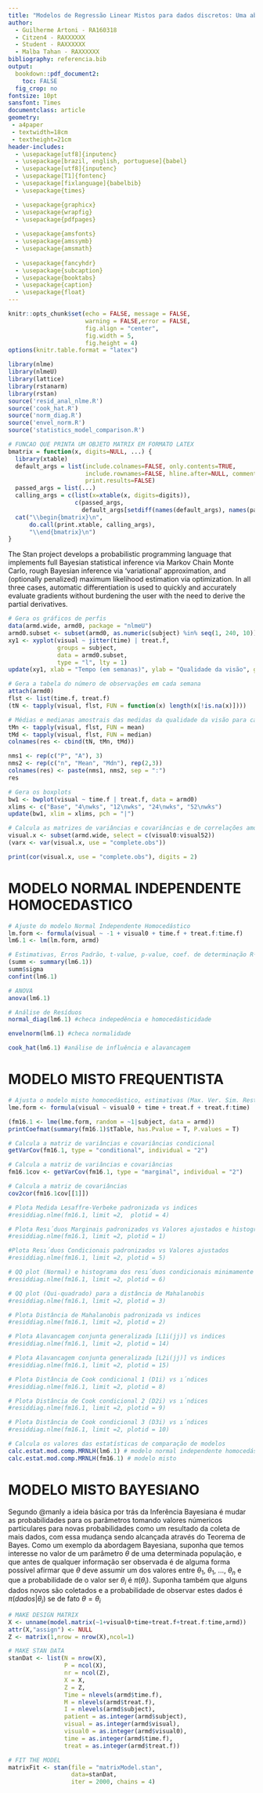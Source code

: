 ```yaml
---
title: "Modelos de Regressão Linear Mistos para dados discretos: Uma abordagem utilizando MCMC através do Stan integrado ao R."
author: 
  - Guilherme Artoni - RA160318
  - Citzen4 - RAXXXXXX
  - Student - RAXXXXXX
  - Malba Tahan - RAXXXXXX
bibliography: referencia.bib
output: 
  bookdown::pdf_document2:
    toc: FALSE
  fig_crop: no
fontsize: 10pt
sansfont: Times
documentclass: article
geometry: 
 - a4paper
 - textwidth=18cm
 - textheight=21cm
header-includes:
  - \usepackage[utf8]{inputenc}
  - \usepackage[brazil, english, portuguese]{babel}
  - \usepackage[utf8]{inputenc}
  - \usepackage[T1]{fontenc}
  - \usepackage[fixlanguage]{babelbib}
  - \usepackage{times}

  - \usepackage{graphicx}
  - \usepackage{wrapfig}
  - \usepackage{pdfpages}
  
  - \usepackage{amsfonts}
  - \usepackage{amssymb}
  - \usepackage{amsmath}
  
  - \usepackage{fancyhdr}
  - \usepackage{subcaption}
  - \usepackage{booktabs}
  - \usepackage{caption}
  - \usepackage{float}
---
```


```r
knitr::opts_chunk$set(echo = FALSE, message = FALSE,
                      warning = FALSE,error = FALSE,
                      fig.align = "center",
                      fig.width = 5,
                      fig.height = 4)
options(knitr.table.format = "latex")
```

```r
library(nlme)
library(nlmeU)
library(lattice)
library(rstanarm)
library(rstan)
source('resid_anal_nlme.R')
source('cook_hat.R')
source('norm_diag.R')
source('envel_norm.R')
source('statistics_model_comparison.R')

# FUNCAO QUE PRINTA UM OBJETO MATRIX EM FORMATO LATEX
bmatrix = function(x, digits=NULL, ...) {
  library(xtable)
  default_args = list(include.colnames=FALSE, only.contents=TRUE,
                      include.rownames=FALSE, hline.after=NULL, comment=FALSE,
                      print.results=FALSE)
  passed_args = list(...)
  calling_args = c(list(x=xtable(x, digits=digits)),
                   c(passed_args,
                     default_args[setdiff(names(default_args), names(passed_args))]))
  cat("\\begin{bmatrix}\n",
      do.call(print.xtable, calling_args),
      "\\end{bmatrix}\n")
}
```

The Stan project develops a probabilistic programming language that implements full Bayesian statistical inference via Markov Chain Monte Carlo, rough Bayesian inference via 'variational' approximation, and (optionally penalized) maximum likelihood estimation via optimization. In all three cases, automatic differentiation is used to quickly and accurately evaluate gradients without burdening the user with the need to derive the partial derivatives.

```r
# Gera os gráficos de perfis
data(armd.wide, armd0, package = "nlmeU")
armd0.subset <- subset(armd0, as.numeric(subject) %in% seq(1, 240, 10))
xy1 <- xyplot(visual ~ jitter(time) | treat.f,
              groups = subject,
              data = armd0.subset,
              type = "l", lty = 1)
update(xy1, xlab = "Tempo (em semanas)", ylab = "Qualidade da visão", grid = "h")
```

```r
# Gera a tabela do número de observações em cada semana
attach(armd0)
flst <- list(time.f, treat.f)
(tN <- tapply(visual, flst, FUN = function(x) length(x[!is.na(x)])))
```

```r
# Médias e medianas amostrais das medidas da qualidade da visão para cada semana observada
tMn <- tapply(visual, flst, FUN = mean)
tMd <- tapply(visual, flst, FUN = median)
colnames(res <- cbind(tN, tMn, tMd))

nms1 <- rep(c("P", "A"), 3)
nms2 <- rep(c("n", "Mean", "Mdn"), rep(2,3))
colnames(res) <- paste(nms1, nms2, sep = ":")
res
```

```r
# Gera os boxplots
bw1 <- bwplot(visual ~ time.f | treat.f, data = armd0)
xlims <- c("Base", "4\nwks", "12\nwks", "24\nwks", "52\nwks")
update(bw1, xlim = xlims, pch = "|")
```

```r
# Calcula as matrizes de variâncias e covariâncias e de correlações amostrais
visual.x <- subset(armd.wide, select = c(visual0:visual52))
(varx <- var(visual.x, use = "complete.obs"))

print(cor(visual.x, use = "complete.obs"), digits = 2)
```

# MODELO NORMAL INDEPENDENTE HOMOCEDASTICO

```r
# Ajuste do modelo Normal Independente Homocedástico
lm.form <- formula(visual ~ -1 + visual0 + time.f + treat.f:time.f)
lm6.1 <- lm(lm.form, armd)
```

```r
# Estimativas, Erros Padrão, t-value, p-value, coef. de determinação R² e R² ajustado e interv. conf.
(summ <- summary(lm6.1))
summ$sigma
confint(lm6.1)
```

```r
# ANOVA
anova(lm6.1)
```

```r
# Análise de Resíduos
normal_diag(lm6.1) #checa indepedência e homocedásticidade
```

```r
envelnorm(lm6.1) #checa normalidade
```

```r
cook_hat(lm6.1) #análise de influência e alavancagem
```

# MODELO MISTO FREQUENTISTA

```r
# Ajusta o modelo misto homocedástico, estimativas (Max. Ver. Sim. Restrita), erros padrão, graus de liberdade, t-value, p-value
lme.form <- formula(visual ~ visual0 + time + treat.f + treat.f:time)

(fm16.1 <- lme(lme.form, random = ~1|subject, data = armd))
printCoefmat(summary(fm16.1)$tTable, has.Pvalue = T, P.values = T)
```

```r
# Calcula a matriz de variâncias e covariâncias condicional
getVarCov(fm16.1, type = "conditional", individual = "2")
```

```r
# Calcula a matriz de variâncias e covariâncias 
fm16.1cov <- getVarCov(fm16.1, type = "marginal", individual = "2")
```

```r
# Calcula a matriz de covariâncias
cov2cor(fm16.1cov[[1]])
```

```r
# Plota Medida Lesaffre-Verbeke padronizada vs indices
#residdiag.nlme(fm16.1, limit =2,  plotid = 4)
```

```r
# Plota Resı́duos Marginais padronizados vs Valores ajustados e histograma correspondente
#residdiag.nlme(fm16.1, limit =2, plotid = 1)
```

```r
#Plota Resı́duos Condicionais padronizados vs Valores ajustados
#residdiag.nlme(fm16.1, limit =2, plotid = 5)
```

```r
# QQ plot (Normal) e histograma dos resı́duos condicionais minimamente confundidos padronizados
#residdiag.nlme(fm16.1, limit =2, plotid = 6)
```

```r
# QQ plot (Qui-quadrado) para a distância de Mahalanobis
#residdiag.nlme(fm16.1, limit =2, plotid = 3)
```

```r
# Plota Distância de Mahalanobis padronizada vs indices
#residdiag.nlme(fm16.1, limit =2, plotid = 2)
```

```r
# Plota Alavancagem conjunta generalizada [L1i(jj)] vs indices
#residdiag.nlme(fm16.1, limit =2, plotid = 14)
```

```r
# Plota Alavancagem conjunta generalizada [L2i(jj)] vs indices
#residdiag.nlme(fm16.1, limit =2, plotid = 15)
```

```r
# Plota Distância de Cook condicional 1 (D1i) vs ı́ndices
#residdiag.nlme(fm16.1, limit =2, plotid = 8)
```

```r
# Plota Distância de Cook condicional 2 (D2i) vs ı́ndices
#residdiag.nlme(fm16.1, limit =2, plotid = 9)
```

```r
# Plota Distância de Cook condicional 3 (D3i) vs ı́ndices
#residdiag.nlme(fm16.1, limit =2, plotid = 10)
```

```r
# Calcula os valores das estatísticas de comparação de modelos
calc.estat.mod.comp.MRNLH(lm6.1) # modelo normal independente homocedástico
calc.estat.mod.comp.MRNLH(fm16.1) # modelo misto
```

# MODELO MISTO BAYESIANO

Segundo @manly a ideia básica por trás da Inferência Bayesiana é mudar as probabilidades para os parâmetros tomando valores númericos particulares para novas probabilidades como um resultado da coleta de mais dados, com essa mudança sendo alcançada através do Teorema de Bayes.
Como um exemplo da abordagem Bayesiana, suponha que temos interesse no valor de um parâmetro $\theta$ de uma determinada população, e que antes de qualquer informação ser observada é de alguma forma possível afirmar que $\theta$ deve assumir um dos valores entre $\theta_1$, $\theta_1$, $\dots$, $\theta_n$ e que a probabilidade de o valor ser $\theta_i$ é $\pi(\theta_i)$.
Suponha também que alguns dados novos são coletados e a probabilidade de observar estes dados é $\pi(dados|\theta_i)$ se de fato $\theta = \theta_i$ 



```r
# MAKE DESIGN MATRIX
X <- unname(model.matrix(~1+visual0+time+treat.f+treat.f:time,armd))
attr(X,"assign") <- NULL
Z <- matrix(1,nrow = nrow(X),ncol=1)

# MAKE STAN DATA
stanDat <- list(N = nrow(X),
                P = ncol(X),
                nr = ncol(Z),
                X = X,
                Z = Z,
                Time = nlevels(armd$time.f),
                M = nlevels(armd$treat.f),
                I = nlevels(armd$subject),
                patient = as.integer(armd$subject),
                visual = as.integer(armd$visual),
                visual0 = as.integer(armd$visual0),
                time = as.integer(armd$time.f),
                treat = as.integer(armd$treat.f))

# FIT THE MODEL
matrixFit <- stan(file = "matrixModel.stan",
                  data=stanDat,
                  iter = 2000, chains = 4)
```
